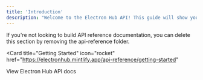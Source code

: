 ```yaml
---
title: 'Introduction'
description: "Welcome to the Electron Hub API! This guide will show you how to generate keys, make requests, and explore our offerings. Enjoy free access to over 200 advanced AI models across 7 unique API endpoints. Dive in and start your AI journey!"
---
```


<Note>
  If you're not looking to build API reference documentation, you can delete
  this section by removing the api-reference folder.
</Note>

<Card
  title="Getting Started"
  icon="rocket"
  href="https://electronhub.mintlify.app/api-reference/getting-started"
>
  View Electron Hub API docs
</Card>
